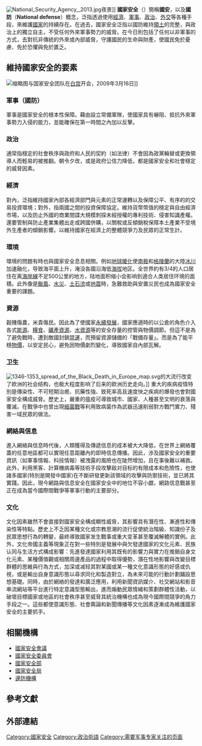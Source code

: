 {{article issues
|
{{Expand|time=2010-10-10T06:17:48+00:00}}
{{Expert|subject=军事 |time=2010-10-10T06:17:48+00:00}}
{{Unreferenced|time=2010-10-10T06:17:48+00:00}}
}}
[[File:National_Security_Agency,_2013.jpg|thumb]]夜景]]
'''國家安全'''（'''{{lang-en|National security}}'''）簡稱'''國安'''，以及'''國防'''（'''National defense'''）概念，泛指透過使用[[經濟|經濟]]、[[軍事|軍事]]、[[政治|政治]]、[[外交|外交]]等各種手段，來維護[[國家|國家]]的持續存在。在過去，國家安全泛指以國防維持[[領土|領土]]的完整，與政治上的獨立自主，不受任何外來軍事勢力的威脅。在今日則包括了任何以非軍事的方式，去對抗非傳統的外來或內部威脅，守護國民的生命與財產，使國民免於憂慮、免於恐懼與免於匱乏。

== 維持國家安全的要素 ==

[[File:NationalSecurityCouncilMeeting.jpg|缩略图]]与国家安全团队在[[白宫|白宫]]开会，2009年3月16日]]

=== 軍事（國防） ===
{{see|軍事}}
軍事是國家安全的根本性保障。藉由設立常備軍隊，使國家具有嚇阻、抵抗外來軍事勢力入侵的能力，並能確保在第一時間之內加以反擊。

=== 政治 ===
{{see|政治安全}}
通常指穩定的社會秩序與政府和人民的契約（如法律）不會因為政黨輪替或更換領導人而輕易的被推翻。朝令夕改，或是政府公信力降低，都是國家安全和社會穩定的威脅因素。

=== 經濟 ===
{{see|经济增长|公平貿易}}
對內，泛指維持國家內部各經濟部門與元素的正常運轉以及保障公平、有序的的交易投資環境；對外，指兩國之間的投資保障協定。維持貨幣幣值的穩定與自由經濟市場，以及防止外國的商業間諜大規模刺探未經授權的專利技術、侵害知識產權。還要管制與防止產業集體出走或跨國併購，以關稅或反傾銷稅保障本土產業不受境外生產者的傾銷影響。以維持國家在經濟上的整體競爭力及民眾的正常生計。

=== 環境 ===
{{see|地層下陷|沙漠化|海嘯}}
環境的問題有時也與國家安全息息相關。例如[[地球暖化|地球暖化]]使[[南极|南极]]和[[格陵蘭|格陵蘭]]的大陸[[冰川|冰川]]加速融化，导致海平面上升，淹没各國沿海低[[海拔|海拔]]地区。全世界約有3/4的人口居住在离[[海岸線|海岸線]]不足500公里的地方，陆地面积缩小会影响到適合人类居住环境的面積。此外像是[[颱風|颱風]]、[[水災|水災]]、[[土石流|土石流]]或[[地震|地震]]時，急難救助與安置災民也成為國家安全重要的課題。

=== 資源 ===
{{see|戰備儲油|能源安全|水危機}}
穀賤傷農，米貴傷民。因此為了使國家[[永續發展|永續發展]]，國家應適時的以公倉的角色介入各式[[能源|能源]]、[[糧食|糧食]]、[[礦產資源|礦產資源]]、[[水資源|水資源]]等的安全存量的控管與物價調節。但這不是為了避免戰時，遭到敵國封鎖[[禁運|禁運]]，而預留資源儲備的「戰備存量」。而是為了能平穩[[物價|物價]]，以安定民心，避免因物價劇烈變化，導致國家自內部瓦解。

=== 卫生 ===
{{see|傳染病|瘟疫}}
[[File:1346-1353_spread_of_the_Black_Death_in_Europe_map.svg|thumb]]的大流行改变了欧洲的社会结构，也极大程度影响了后来的欧洲历史走向。]]
重大的疾病疫情特別是傳染性、不可短期治癒、抗藥性強、致死率高且速度快之疾病的爆發也會對國家安全構成威脅。歷史上，嚴重的瘟疫可導致城市、國家、人種甚至文明的衰落與覆滅。在戰爭中也曾出現[[細菌戰|細菌戰]]等利用致病菌作為武器迅速削弱對方戰鬥實力、殘害一域民眾的做法。

{{noteTA
|1=zh-hans:網絡;zh-tw:網路;
|2=zh-hans:信息;zh-tw:資訊;
|3=zh-hans:黑客;zh-tw:駭客;
|4=zh-hans:計算機病毒;zh-tw:電腦病毒;
}}
=== 網絡與信息 ===
{{see|信息安全|信息戰|網絡安全}}
進入網絡與信息時代後，人類獲得及傳遞信息的成本被大大降低，在世界上網絡覆蓋的任意地區都可以實現任意距離內的即時信息傳播。因此，涉及國家安全的重要資訊（如軍事情報、科技情報）被洩露的風險也在陡然增加，且在事後難以補救。此外，利用黑客、計算機病毒等技術手段攻擊敌对目标的有限成本和危險性，也使諸多國家(特別是開發中國家)在不斷研發更新該領域的攻擊與防禦技術，並已將其實踐。因此，現今網路與信息安全在國家安全中的地位不容小覷，網路信息戰甚至正在成為當今國際間戰爭等軍事行動的主要部分。

=== 文化 ===
{{see|和平演變|文化帝國主義}}
文化因素雖然不會直接對國家安全構成顯性威脅，其影響具有潛在性、漸進性和傳染性等特點。歷史上不乏因某種文化或宗教思潮的流行促使統治階級、知識份子及民眾思想行為的轉變，最終導致國家发生戰事或重大变革甚至覆滅解體的實例。此外，文化帝國主義等現象正在對一些特別是發展中與欠發達國家的文化元素、民族认同与生活方式構成影響：先進發達國家利用其既有的影響力與實力在推銷自身文化元素、某種價值觀或相關周邊產品的過程中取得優勢，潛在性地影響與改變目標群體的思維與行為方式，加深或减轻其對某國或某一種文化意識形態的好感或仇視，或是輸出自身意識形態以尋求同化和製造對立，為未來可能的行動計劃鋪設思想基礎。同時，由於網絡的發達和廣泛應用，利用新聞資訊媒介、社交網站和影音串流網站等平台進行特定意識型態輸出，進而煽動民眾情緒和策劃群體性活動，以破壞目標國家或地區的社會秩序甚至威脅其統治機構也成為現今國際間競爭的角力手段之一。這些都使意識形態、社會輿論和新聞傳播等文化因素逐漸成為維護國家安全的主要抓手。

== 相關機構 ==
*[[國家安全會議|國家安全會議]]
*[[國家安全委員會|國家安全委員會]]
*[[國家安全部|國家安全部]]
*[[國家安全局|國家安全局]]
*[[邊防機構|邊防機構]]

== 參考文獻 ==
{{Reflist}}

== 外部連結 ==
{{GoogleBooks|"National security"|"國家安全"}}

{{Authority control}}
[[Category:國家安全|Category:國家安全]]
[[Category:政治術語|Category:政治術語]]
[[Category:需要军事专家关注的页面|Category:需要军事专家关注的页面]]